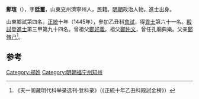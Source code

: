 '''鄭瑄'''（{{bd|1416年||？}}），字'''廷璽'''，山東兖州濟寧州人，民籍。[[明朝|明朝]]政治人物。進士出身。

山東鄉試第四名。[[正统_(年号)|正統]]十年（1445年），參加乙丑科[[會試|會試]]，得[[貢士|貢士]]第六十一名。[[殿試|殿試]]登[[進士|進士]]第三甲第九十四名。曾祖父[[鄭好義|鄭好義]]。祖父[[鄭仲文|鄭仲文]]，曾任孔廟典樂。父亲[[鄭脩己|鄭脩己]]<ref>《天一阁藏明代科举录选刊·登科录》（《正統十年乙丑科殿試金榜》）</ref>。

==参考==
{{reflist}}

{{start box}}
{{s-off}}
{{succession box|孙勋|[[钟一元|钟一元]]|[[福寧州|福寧州]][[知州|知州]]|}}
{{end box}}

{{明朝人物小作品}}
{{正統十年乙丑科殿試金榜}}

[[Category:郑姓|Category:郑姓]]
[[Category:明朝福宁州知州|Category:明朝福宁州知州]]